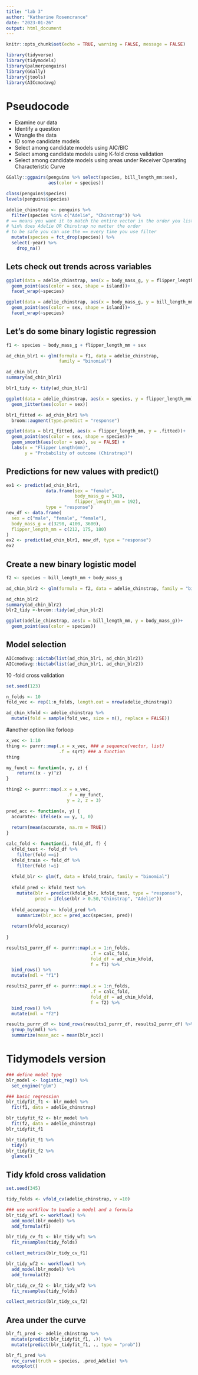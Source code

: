 ```yaml
---
title: "lab 3"
author: "Katherine Rosencrance"
date: "2023-01-26"
output: html_document
---
```


```r
knitr::opts_chunk$set(echo = TRUE, warning = FALSE, message = FALSE)

library(tidyverse)
library(tidymodels)
library(palmerpenguins)
library(GGally)
library(jtools)
library(AICcmodavg)
```

# Pseudocode
  * Examine our data
  * Identify a question
  * Wrangle the data
  * ID some candidate models
  * Select among candidate models using AIC/BIC
  * Select among candidate models using K-fold cross validation
  * Select among candidate models using areas under Receiver Operating Characteristic Curve
  
  
```r
GGally::ggpairs(penguins %>% select(species, bill_length_mm:sex),
                aes(color = species))
```
  
```r
class(penguins$species)
levels(penguins$species)

adelie_chinstrap <- penguins %>% 
  filter(species %in% c("Adelie", "Chinstrap")) %>% 
# == means you want it to match the entire vector in the order you list them in
# %in% does Adelie OR Chinstrap no matter the order
# to be safe you can use the == every time you use filter
  mutate(species = fct_drop(species)) %>% 
  select(-year) %>% 
    drop_na()

```
## Lets check out trends across variables
```r
ggplot(data = adelie_chinstrap, aes(x = body_mass_g, y = flipper_length_mm))+
  geom_point(aes(color = sex, shape = island))+
  facet_wrap(~species)

ggplot(data = adelie_chinstrap, aes(x = body_mass_g, y = bill_length_mm))+
  geom_point(aes(color = sex, shape = island))+
  facet_wrap(~species)
```

## Let's do some binary logistic regression
```r
f1 <- species ~ body_mass_g + flipper_length_mm + sex

ad_chin_blr1 <- glm(formula = f1, data = adelie_chinstrap, 
                    family = "binomial")

ad_chin_blr1
summary(ad_chin_blr1)

blr1_tidy <- tidy(ad_chin_blr1)
```


```r
ggplot(data = adelie_chinstrap, aes(x = species, y = flipper_length_mm)) +
  geom_jitter(aes(color = sex))
```

```r
blr1_fitted <- ad_chin_blr1 %>% 
  broom::augment(type.predict = "response")

ggplot(data = blr1_fitted, aes(x = flipper_length_mm, y = .fitted))+
  geom_point(aes(color = sex, shape = species))+
  geom_smooth(aes(color = sex), se = FALSE) +
  labs(x = "Flipper Length(mm)",
       y = "Probability of outcome (Chinstrap)")
```
## Predictions for new values with predict()
```r
ex1 <- predict(ad_chin_blr1,
               data.frame(sex = "female",
                          body_mass_g = 3410,
                          flipper_length_mm = 192),
               type = "response")
new_df <- data.frame(
  sex = c("male", "female", "female"),
  body_mass_g = c(3298, 4100, 3600),
  flipper_length_mm = c(212, 175, 180)
)
ex2 <- predict(ad_chin_blr1, new_df, type = "response")
ex2
```
## Create a new binary logistic model
```r
f2 <- species ~ bill_length_mm + body_mass_g

ad_chin_blr2 <- glm(formula = f2, data = adelie_chinstrap, family = "binomial")

ad_chin_blr2
summary(ad_chin_blr2)
blr2_tidy <-broom::tidy(ad_chin_blr2)

```

```r
ggplot(adelie_chinstrap, aes(x = bill_length_mm, y = body_mass_g))+
  geom_point(aes(color = species))
```
## Model selection
```r
AICcmodavg::aictab(list(ad_chin_blr1, ad_chin_blr2))
AICcmodavg::bictab(list(ad_chin_blr1, ad_chin_blr2))
```
10 -fold cross validation
```r
set.seed(123)

n_folds <- 10
fold_vec <- rep(1:n_folds, length.out = nrow(adelie_chinstrap))

ad_chin_kfold <- adelie_chinstrap %>% 
  mutate(fold = sample(fold_vec, size = n(), replace = FALSE))
```

#another option like forloop
```r
x_vec <- 1:10
thing <- purrr::map(.x = x_vec, ### a sequence(vector, list)
                    .f = sqrt) ### a function
thing

my_funct <- function(x, y, z) {
    return((x - y)^z)
}

thing2 <- purrr::map(.x = x_vec,
                       .f = my_funct,
                       y = 2, z = 3)
```
```r
pred_acc <- function(x, y) {
  accurate<- ifelse(x == y, 1, 0)
  
  return(mean(accurate, na.rm = TRUE))
}

calc_fold <- function(i, fold_df, f) {
  kfold_test <- fold_df %>% 
    filter(fold ==i)
  kfold_train <- fold_df %>% 
    filter(fold !=i)
  
  kfold_blr <- glm(f, data = kfold_train, family = "binomial")
  
  kfold_pred <- kfold_test %>% 
    mutate(blr = predict(kfold_blr, kfold_test, type = "response"),
           pred = ifelse(blr > 0.50,"Chinstrap", "Adelie"))
  
  kfold_accuracy <- kfold_pred %>% 
    summarize(blr_acc = pred_acc(species, pred))
  
  return(kfold_accuracy)
    
}
```

```r
results1_purrr_df <- purrr::map(.x = 1:n_folds, 
                                .f = calc_fold, 
                                fold_df = ad_chin_kfold,
                                f = f1) %>% 
  bind_rows() %>% 
  mutate(mdl = "f1")

results2_purrr_df <- purrr::map(.x = 1:n_folds, 
                                .f = calc_fold, 
                                fold_df = ad_chin_kfold,
                                f = f2) %>% 
  bind_rows() %>% 
  mutate(mdl = "f2")

results_purrr_df <- bind_rows(results1_purrr_df, results2_purrr_df) %>% 
  group_by(mdl) %>% 
  summarize(mean_acc = mean(blr_acc))
```

# Tidymodels version
```r
### define model type
blr_model <- logistic_reg() %>% 
  set_engine("glm")

### basic regression
blr_tidyfit_f1 <- blr_model %>% 
  fit(f1, data = adelie_chinstrap)

blr_tidyfit_f2 <- blr_model %>% 
  fit(f2, data = adelie_chinstrap)
blr_tidyfit_f1

blr_tidyfit_f1 %>% 
  tidy()
blr_tidyfit_f2 %>% 
  glance()
```
## Tidy kfold cross validation

```r
set.seed(345)

tidy_folds <- vfold_cv(adelie_chinstrap, v =10)

### use workflow to bundle a model and a formula
blr_tidy_wf1 <- workflow() %>% 
  add_model(blr_model) %>% 
  add_formula(f1)

blr_tidy_cv_f1 <- blr_tidy_wf1 %>% 
  fit_resamples(tidy_folds)

collect_metrics(blr_tidy_cv_f1)

blr_tidy_wf2 <- workflow() %>% 
  add_model(blr_model) %>% 
  add_formula(f2)

blr_tidy_cv_f2 <- blr_tidy_wf2 %>% 
  fit_resamples(tidy_folds)

collect_metrics(blr_tidy_cv_f2)
```
## Area under the curve
```r
blr_f1_pred <- adelie_chinstrap %>% 
  mutate(predict(blr_tidyfit_f1, .)) %>% 
  mutate(predict(blr_tidyfit_f1, ., type = "prob"))

blr_f1_pred %>% 
  roc_curve(truth = species, .pred_Adelie) %>% 
  autoplot()
```

